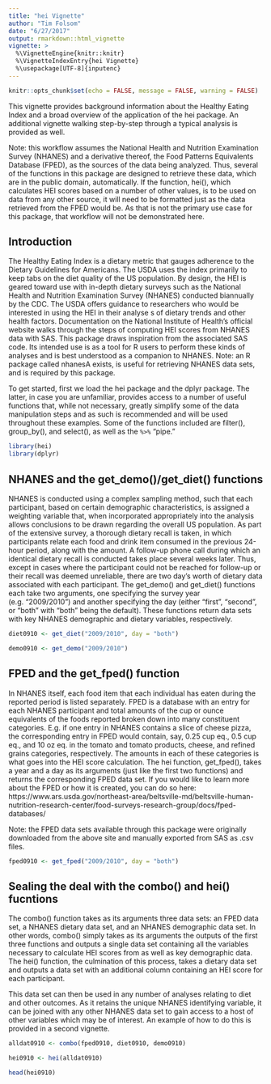 ```yaml
---
title: "hei Vignette"
author: "Tim Folsom"
date: "6/27/2017"
output: rmarkdown::html_vignette
vignette: >
  %\VignetteEngine{knitr::knitr}
  %\VignetteIndexEntry{hei Vignette}
  %\usepackage[UTF-8]{inputenc}
---
```


```r
knitr::opts_chunk$set(echo = FALSE, message = FALSE, warning = FALSE)
```

This vignette provides background information about the Healthy Eating Index and a broad overview of the application of the hei package. An additional vignette walking step-by-step through a typical analysis is provided as well.

Note: this workflow assumes the National Health and Nutrition Examination Survey (NHANES) and a derivative thereof, the Food Patterns Equivalents Database (FPED), as the sources of the data being analyzed. Thus, several of the functions in this package are designed to retrieve these data, which are in the public domain, automatically. If the function, hei(), which calculates HEI scores based on a number of other values, is to be used on data from any other source, it will need to be formatted just as the data retrieved from the FPED would be. As that is not the primary use case for this package, that workflow will not be demonstrated here.

## Introduction

The Healthy Eating Index is a dietary metric that gauges adherence to the Dietary Guidelines for Americans. The USDA uses the index primarily to keep tabs on the diet quality of the US population. By design, the HEI is geared toward use with in-depth dietary surveys such as the National Health and Nutrition Examination Survey (NHANES) conducted biannually by the CDC. The USDA offers guidance to researchers who would be interested in using the HEI in their analyse s of dietary trends and other health factors. Documentation on the National Institute of Health's official website walks through the steps of computing HEI scores from NHANES data with SAS. This package draws inspiration from the associated SAS code. Its intended use is as a tool for R users to perform these kinds of analyses and is best understood as a companion to NHANES. Note: an R package called nhanesA exists, is useful for retrieving NHANES data sets, and is required by this package.

To get started, first we load the hei package and the dplyr package. The latter, in case you are unfamiliar, provides access to a number of useful functions that, while not necessary, greatly simplify some of the data manipulation steps and as such is recommended and will be used throughout these examples. Some of the functions included are filter(), group_by(), and select(), as well as the ``` %>% ``` "pipe."

```r
library(hei)
library(dplyr)
```

## NHANES and the get_demo()/get_diet() functions

NHANES is conducted using a complex sampling method, such that each participant, based on certain demographic characteristics, is assigned a weighting variable that, when incorporated appropriately into the analysis allows conclusions to be drawn regarding the overall US population. As part of the extensive survey, a thorough dietary recall is taken, in which participants relate each food and drink item consumed in the previous 24-hour period, along with the amount. A follow-up phone call during which an identical dietary recall is conducted takes place several weeks later. Thus, except in cases where the participant could not be reached for follow-up or their recall was deemed unreliable, there are two day's worth of dietary data associated with each participant. The get_demo() and get_diet() functions each take two arguments, one specifying the survey year (e.g. "2009/2010") and another specifying the day (either "first", "second", or "both" with "both" being the default). These functions return data sets with key NHANES demographic and dietary variables, respectively.

```r
diet0910 <- get_diet("2009/2010", day = "both")

demo0910 <- get_demo("2009/2010")
```

## FPED and the get_fped() function

In NHANES itself, each food item that each individual has eaten during the reported period is listed separately. FPED is a database with an entry for each NHANES participant and total amounts of the cup or ounce equivalents of the foods reported broken down into many constituent categories. E.g. if one entry in NHANES contains a slice of cheese pizza, the corresponding entry in FPED would contain, say, 0.25 cup eq., 0.5 cup eq., and 10 oz eq. in the tomato and tomato products, cheese, and refined grains categories, respectively. The amounts in each of these categories is what goes into the HEI score calculation. The hei function, get_fped(), takes a year and a day as its arguments (just like the first two functions) and returns the corresponding FPED data set. If you would like to learn more about the FPED or how it is created, you can do so here: https://www.ars.usda.gov/northeast-area/beltsville-md/beltsville-human-nutrition-research-center/food-surveys-research-group/docs/fped-databases/

Note: the FPED data sets available through this package were originally downloaded from the above site and manually exported from SAS as .csv files.


```r
fped0910 <- get_fped("2009/2010", day = "both")
```

## Sealing the deal with the combo() and hei() fucntions

The combo() function takes as its arguments three data sets: an FPED data set, a NHANES dietary data set, and an NHANES demographic data set. In other words, combo() simply takes as its arguments the outputs of the first three functions and outputs a single data set containing all the variables necessary to calculate HEI scores from as well as key demographic data. The hei() function, the culmination of this process, takes a dietary data set and outputs a data set with an additional column containing an HEI score for each participant.

This data set can then be used in any number of analyses relating to diet and other outcomes. As it retains the unique NHANES identifying variable, it can be joined with any other NHANES data set to gain access to a host of other variables which may be of interest. An example of how to do this is provided in a second vignette.

```r
alldat0910 <- combo(fped0910, diet0910, demo0910)

hei0910 <- hei(alldat0910)
```

```r
head(hei0910)
```
